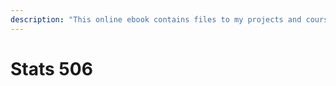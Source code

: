 ```yaml
---
description: "This online ebook contains files to my projects and course work."
---
```


# Stats 506